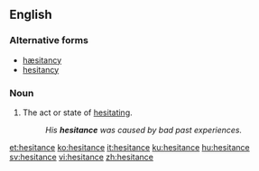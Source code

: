 ==English==

===Alternative forms===
* [[hæsitancy]] {{qualifier|archaic}}
* [[hesitancy]]

===Noun===
{{en-noun|-}}

# The act or state of [[hesitate|hesitating]].
#:''His '''hesitance''' was caused by bad past experiences.''

[[et:hesitance]]
[[ko:hesitance]]
[[it:hesitance]]
[[ku:hesitance]]
[[hu:hesitance]]
[[sv:hesitance]]
[[vi:hesitance]]
[[zh:hesitance]]